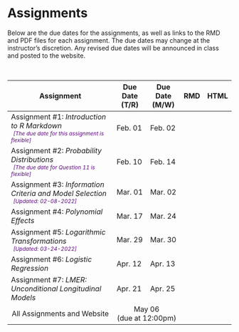 # Assignments

Below are the due dates for the assignments, as well as links to the RMD and PDF files for each assignment. The due dates may change at the instructor's discretion. Any revised due dates will be announced in class and posted to the website.

<br />


<!-- <span style="margin-left:5px; color:#5a067d;font-size:12px;">*[Updated: 03-10-2021]*</span> -->

<table class="table">

<thead>
<tr>
<th style="width:50%;">Assignment</th>
<th style="width:15%;">Due Date (T/R)</th>
<th style="width:15%;">Due Date (M/W)</th>
<th style="width:10%;text-align:center">RMD</th>
<th style="width:10%;text-align:center">HTML</th>
</tr>
</thead>

<tbody>

<tr>
<td>Assignment \#1: *Introduction to R Markdown* <br />
  <span style="margin-left:5px; color:#5a067d;font-size:12px;">*[The due date for this assignment is flexible]*</span></td>
<td>Feb. 01</td>
<td>Feb. 02</td>
<td align="center" style="vertical-align:middle;">
[<span class="fab fa-markdown" style="color: #ff2600; font-size: 20px;"></span>](https://raw.githubusercontent.com/zief0002/epsy-8252/master/docs/assignments/s22-assignment-01-introduction-to-r-markdown.Rmd)
</td>
<td align="center" style="vertical-align:middle;">
[<span class="fas fa-link" style="color: #ff2600; font-size: 20px;"></span>](https://zief0002.github.io/epsy-8252/assignments/s22-assignment-01-introduction-to-r-markdown.html)
</td>
</tr>


<tr>
<td>Assignment \#2: *Probability Distributions*<br />
  <span style="margin-left:5px; color:#5a067d;font-size:12px;">*[The due date for Question 11 is flexible]*</span></td>
<td>Feb. 10</td>
<td>Feb. 14</td>
<td align="center" style="vertical-align:middle;">
[<span class="fab fa-markdown" style="color: #ff2600; font-size: 20px;"></span>](https://raw.githubusercontent.com/zief0002/epsy-8252/master/docs/assignments/s22-assignment-02-probability-distributions.Rmd)
</td>
<td align="center" style="vertical-align:middle;">
[<span class="fas fa-link" style="color: #ff2600; font-size: 20px;"></span>](https://zief0002.github.io/epsy-8252/assignments/s22-assignment-02-probability-distributions.html)
</td>
</tr>


<tr>
<td>Assignment \#3: *Information Criteria and Model Selection*<br /><span style="margin-left:5px; color:#5a067d;font-size:12px;">*[Updated: 02-08-2022]*</span></td>
<td>Mar. 01</td>
<td>Mar. 02</td>
<td align="center" style="vertical-align:middle;">
[<span class="fab fa-markdown" style="color: #ff2600; font-size: 20px;"></span>](https://raw.githubusercontent.com/zief0002/epsy-8252/master/docs/assignments/s22-assignment-03-evidence-and-model-selection.Rmd)
</td>
<td align="center" style="vertical-align:middle;">
[<span class="fas fa-link" style="color: #ff2600; font-size: 20px;"></span>](https://zief0002.github.io/epsy-8252/assignments/s22-assignment-03-evidence-and-model-selection.html)
</td>
</tr>


<tr>
<td>Assignment \#4: *Polynomial Effects*</td>
<td>Mar. 17</td>
<td>Mar. 24</td>
<td align="center" style="vertical-align:middle;">
[<span class="fab fa-markdown" style="color: #ff2600; font-size: 20px;"></span>](https://raw.githubusercontent.com/zief0002/epsy-8252/master/docs/assignments/s22-assignment-04-polynomial-effects.Rmd)
</td>
<td align="center" style="vertical-align:middle;">
[<span class="fas fa-link" style="color: #ff2600; font-size: 20px;"></span>](https://zief0002.github.io/epsy-8252/assignments/s22-assignment-04-polynomial-effects.html)
</td>
</tr>


<tr>
<td>Assignment \#5: *Logarithmic Transformations*<br /><span style="margin-left:5px; color:#5a067d;font-size:12px;">*[Updated: 03-24-2022]*</span></td>
<td>Mar. 29</td>
<td>Mar. 30</td>
<td align="center" style="vertical-align:middle;">
[<span class="fab fa-markdown" style="color: #ff2600; font-size: 20px;"></span>](https://raw.githubusercontent.com/zief0002/epsy-8252/master/docs/assignments/s22-assignment-05-logarithmic-transformations.Rmd)
</td>
<td align="center" style="vertical-align:middle;">
[<span class="fas fa-link" style="color: #ff2600; font-size: 20px;"></span>](https://zief0002.github.io/epsy-8252/assignments/s22-assignment-05-logarithmic-transformations.html)
</td>
</tr>


<tr>
<td>Assignment \#6: *Logistic Regression*</td>
<td>Apr. 12</td>
<td>Apr. 13</td>
<td align="center" style="vertical-align:middle;">
[<span class="fab fa-markdown" style="color: #ff2600; font-size: 20px;"></span>](https://raw.githubusercontent.com/zief0002/epsy-8252/master/docs/assignments/s22-assignment-06-logistic-regression.Rmd)
</td>
<td align="center" style="vertical-align:middle;">
[<span class="fas fa-link" style="color: #ff2600; font-size: 20px;"></span>](https://zief0002.github.io/epsy-8252/assignments/s22-assignment-06-logistic-regression.html)
</td>
</tr>


<tr>
<td>Assignment \#7: *LMER: Unconditional Longitudinal Models*</td>
<td>Apr. 21</td>
<td>Apr. 25</td>
<td align="center" style="vertical-align:middle;">
[<span class="fab fa-markdown" style="color: #ff2600; font-size: 20px;"></span>](https://raw.githubusercontent.com/zief0002/epsy-8252/master/docs/assignments/s22-assignment-07-lmer-unconditional-longitudinal-models.Rmd)
</td>
<td align="center" style="vertical-align:middle;">
[<span class="fas fa-link" style="color: #ff2600; font-size: 20px;"></span>](https://zief0002.github.io/epsy-8252/assignments/s22-assignment-07-lmer-unconditional-longitudinal-models.html)
</td>
</tr>


<tr>
<!-- <td>Assignment \#8 *Longitudinal Analysis II*</td> -->
<td align="center" style="vertical-align:middle;">All Assignments and Website</td>
<td colspan="2" align="center" style="vertical-align:middle;">May 06<br />(due at 12:00pm)</td>
<td align="center" style="vertical-align:middle;">
<!-- [<span class="fab fa-markdown" style="color: #ff2600; font-size: 20px;"></span>](https://raw.githubusercontent.com/zief0002/epsy-8252/master/docs/assignments/s21-assignment-08-logistic-regression.Rmd) -->
</td>
<td align="center" style="vertical-align:middle;">
<!-- [<span class="fas fa-link" style="color: #ff2600; font-size: 20px;"></span>](https://zief0002.github.io/epsy-8252/assignments/s21-assignment-08-logistic-regression.html) -->
</td>
</tr>




</tbody>
</table>
